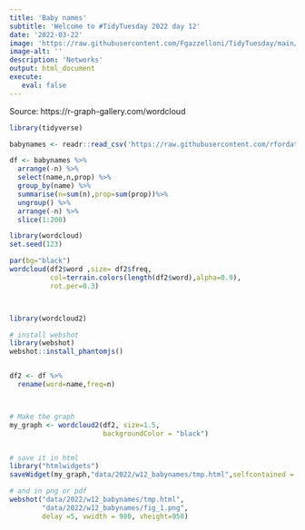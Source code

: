 ```yaml
---
title: 'Baby names'
subtitle: 'Welcome to #TidyTuesday 2022 day 12'
date: '2022-03-22'
image: 'https://raw.githubusercontent.com/Fgazzelloni/TidyTuesday/main/data/2022/w12_babynames/w12_wordcloud.png'
image-alt: ''
description: 'Networks'
output: html_document
execute: 
   eval: false
---
```


Source: https://r-graph-gallery.com/wordcloud

```r

library(tidyverse)

babynames <- readr::read_csv('https://raw.githubusercontent.com/rfordatascience/tidytuesday/master/data/2022/2022-03-22/babynames.csv')

df <- babynames %>%
  arrange(-n) %>%
  select(name,n,prop) %>%
  group_by(name) %>%
  summarise(n=sum(n),prop=sum(prop))%>%
  ungroup() %>%
  arrange(-n) %>%
  slice(1:200)

library(wordcloud)
set.seed(123)

par(bg="black") 
wordcloud(df2$word ,size= df2$freq, 
          col=terrain.colors(length(df2$word),alpha=0.9), 
          rot.per=0.3)



library(wordcloud2) 

# install webshot
library(webshot)
webshot::install_phantomjs()


df2 <- df %>%
  rename(word=name,freq=n)



# Make the graph
my_graph <- wordcloud2(df2, size=1.5,
                       backgroundColor = "black")


# save it in html
library("htmlwidgets")
saveWidget(my_graph,"data/2022/w12_babynames/tmp.html",selfcontained = F)

# and in png or pdf
webshot("data/2022/w12_babynames/tmp.html",
        "data/2022/w12_babynames/fig_1.png", 
        delay =5, vwidth = 980, vheight=950)


```
